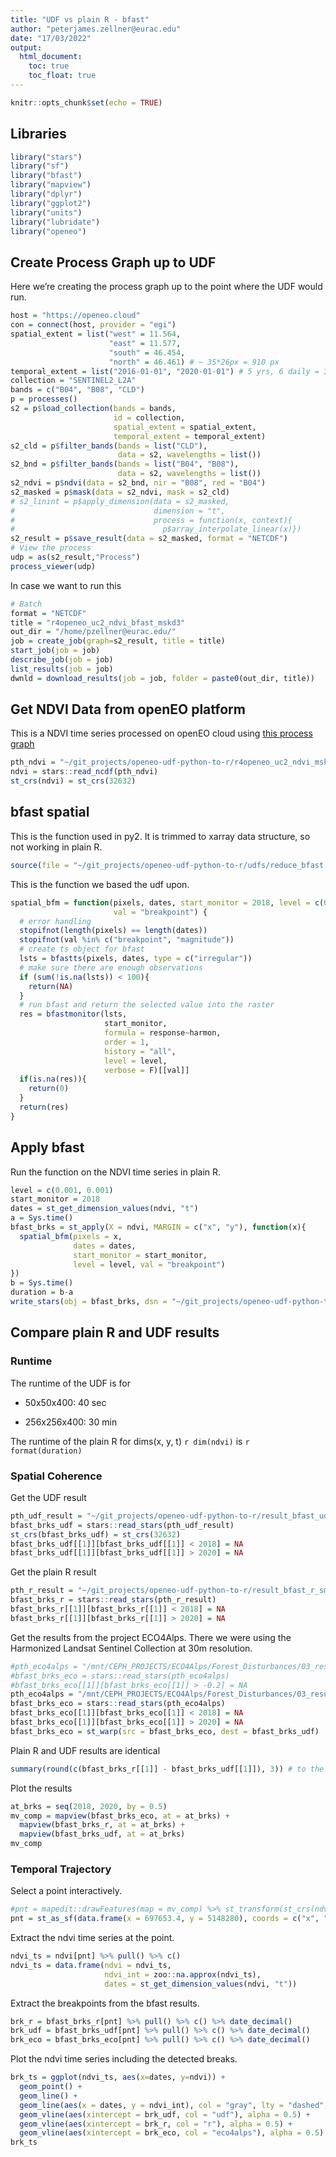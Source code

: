 ```yaml
---
title: "UDF vs plain R - bfast"
author: "peterjames.zellner@eurac.edu"
date: "17/03/2022"
output:
  html_document:
    toc: true
    toc_float: true
---
```


```r
knitr::opts_chunk$set(echo = TRUE)
```

## Libraries

```r
library("stars")
library("sf")
library("bfast")
library("mapview")
library("dplyr")
library("ggplot2")
library("units")
library("lubridate")
library("openeo")
```

## Create Process Graph up to UDF

Here we're creating the process graph up to the point where the UDF would run.

```r
host = "https://openeo.cloud"
con = connect(host, provider = "egi")
spatial_extent = list("west" = 11.564,
                      "east" = 11.577,
                      "south" = 46.454,
                      "north" = 46.461) # ~ 35*26px = 910 px
temporal_extent = list("2016-01-01", "2020-01-01") # 5 yrs, 6 daily = 365*5/6 = 300 ts
collection = "SENTINEL2_L2A" 
bands = c("B04", "B08", "CLD")
p = processes()
s2 = p$load_collection(bands = bands,
                       id = collection,
                       spatial_extent = spatial_extent,
                       temporal_extent = temporal_extent)
s2_cld = p$filter_bands(bands = list("CLD"),
                        data = s2, wavelengths = list())
s2_bnd = p$filter_bands(bands = list("B04", "B08"),
                        data = s2, wavelengths = list())
s2_ndvi = p$ndvi(data = s2_bnd, nir = "B08", red = "B04")
s2_masked = p$mask(data = s2_ndvi, mask = s2_cld)
# s2_linint = p$apply_dimension(data = s2_masked, 
#                               dimension = "t", 
#                               process = function(x, context){
#                                 p$array_interpolate_linear(x)})
s2_result = p$save_result(data = s2_masked, format = "NETCDF")
# View the process
udp = as(s2_result,"Process")
process_viewer(udp)
```

In case we want to run this

```r
# Batch
format = "NETCDF"
title = "r4openeo_uc2_ndvi_bfast_mskd3"
out_dir = "/home/pzellner@eurac.edu/"
job = create_job(graph=s2_result, title = title)
start_job(job = job)
describe_job(job = job)
list_results(job = job)
dwnld = download_results(job = job, folder = paste0(out_dir, title))
```

## Get NDVI Data from openEO platform

This is a NDVI time series processed on openEO cloud using [this process graph](%22~/git_projects/openeo-udf-python-to-r/r4openeo_uc2_ndvi_mskd.R%22)

```r
pth_ndvi = "~/git_projects/openeo-udf-python-to-r/r4openeo_uc2_ndvi_mskd_small.nc"
ndvi = stars::read_ncdf(pth_ndvi)
st_crs(ndvi) = st_crs(32632)
```

## bfast spatial

This is the function used in py2. It is trimmed to xarray data structure, so not working in plain R.

```r
source(file = "~/git_projects/openeo-udf-python-to-r/udfs/reduce_bfast.R")
```

This is the function we based the udf upon.

```r
spatial_bfm = function(pixels, dates, start_monitor = 2018, level = c(0.001, 0.001),
                       val = "breakpoint") {
  # error handling
  stopifnot(length(pixels) == length(dates))
  stopifnot(val %in% c("breakpoint", "magnitude"))
  # create ts object for bfast
  lsts = bfastts(pixels, dates, type = c("irregular"))
  # make sure there are enough observations
  if (sum(!is.na(lsts)) < 100){
    return(NA)
  }
  # run bfast and return the selected value into the raster
  res = bfastmonitor(lsts,
                     start_monitor,
                     formula = response~harmon,
                     order = 1,
                     history = "all",
                     level = level,
                     verbose = F)[[val]]
  if(is.na(res)){
    return(0)
  }
  return(res)
}
```

## Apply bfast

Run the function on the NDVI time series in plain R.

```r
level = c(0.001, 0.001)
start_monitor = 2018
dates = st_get_dimension_values(ndvi, "t")
a = Sys.time()
bfast_brks = st_apply(X = ndvi, MARGIN = c("x", "y"), function(x){
  spatial_bfm(pixels = x, 
              dates = dates, 
              start_monitor = start_monitor, 
              level = level, val = "breakpoint")
})
b = Sys.time()
duration = b-a
write_stars(obj = bfast_brks, dsn = "~/git_projects/openeo-udf-python-to-r/result_bfast_r_small.nc")
```

## Compare plain R and UDF results

### Runtime

The runtime of the UDF is for

-   50x50x400: 40 sec

-   256x256x400: 30 min

The runtime of the plain R for dims(x, y, t) `r dim(ndvi)` is `r format(duration)`

### Spatial Coherence

Get the UDF result

```r
pth_udf_result = "~/git_projects/openeo-udf-python-to-r/result_bfast_udf_small.nc"
bfast_brks_udf = stars::read_stars(pth_udf_result)
st_crs(bfast_brks_udf) = st_crs(32632)
bfast_brks_udf[[1]][bfast_brks_udf[[1]] < 2018] = NA
bfast_brks_udf[[1]][bfast_brks_udf[[1]] > 2020] = NA
```

Get the plain R result

```r
pth_r_result = "~/git_projects/openeo-udf-python-to-r/result_bfast_r_small.nc"
bfast_brks_r = stars::read_stars(pth_r_result)
bfast_brks_r[[1]][bfast_brks_r[[1]] < 2018] = NA
bfast_brks_r[[1]][bfast_brks_r[[1]] > 2020] = NA
```

Get the results from the project ECO4Alps. There we were using the Harmonized Landsat Sentinel Collection at 30m resolution.

```r
#pth_eco4alps = "/mnt/CEPH_PROJECTS/ECO4Alps/Forest_Disturbances/03_results/bfast/magn_2016_2020_start_2018_level_0.001.tif"
#bfast_brks_eco = stars::read_stars(pth_eco4alps)
#bfast_brks_eco[[1]][bfast_brks_eco[[1]] > -0.2] = NA
pth_eco4alps = "/mnt/CEPH_PROJECTS/ECO4Alps/Forest_Disturbances/03_results/bfast/brks_2016_2020_start_2018_level_0.001.tif"
bfast_brks_eco = stars::read_stars(pth_eco4alps)
bfast_brks_eco[[1]][bfast_brks_eco[[1]] < 2018] = NA
bfast_brks_eco[[1]][bfast_brks_eco[[1]] > 2020] = NA
bfast_brks_eco = st_warp(src = bfast_brks_eco, dest = bfast_brks_udf)
```

Plain R and UDF results are identical

```r
summary(round(c(bfast_brks_r[[1]] - bfast_brks_udf[[1]]), 3)) # to the 3rd decimal
```

Plot the results

```r
at_brks = seq(2018, 2020, by = 0.5)
mv_comp = mapview(bfast_brks_eco, at = at_brks) + 
  mapview(bfast_brks_r, at = at_brks) + 
  mapview(bfast_brks_udf, at = at_brks)
mv_comp
```

### Temporal Trajectory

Select a point interactively.

```r
#pnt = mapedit::drawFeatures(map = mv_comp) %>% st_transform(st_crs(ndvi))
pnt = st_as_sf(data.frame(x = 697653.4, y = 5148280), coords = c("x", "y"), crs = st_crs(32632))
```

Extract the ndvi time series at the point.

```r
ndvi_ts = ndvi[pnt] %>% pull() %>% c()
ndvi_ts = data.frame(ndvi = ndvi_ts, 
                     ndvi_int = zoo::na.approx(ndvi_ts),
                     dates = st_get_dimension_values(ndvi, "t"))
```

Extract the breakpoints from the bfast results.

```r
brk_r = bfast_brks_r[pnt] %>% pull() %>% c() %>% date_decimal()
brk_udf = bfast_brks_udf[pnt] %>% pull() %>% c() %>% date_decimal()
brk_eco = bfast_brks_eco[pnt] %>% pull() %>% c() %>% date_decimal()
```

Plot the ndvi time series including the detected breaks.

```r
brk_ts = ggplot(ndvi_ts, aes(x=dates, y=ndvi)) +
  geom_point() + 
  geom_line() +
  geom_line(aes(x = dates, y = ndvi_int), col = "gray", lty = "dashed", alpha = 0.5) + 
  geom_vline(aes(xintercept = brk_udf, col = "udf"), alpha = 0.5) + 
  geom_vline(aes(xintercept = brk_r, col = "r"), alpha = 0.5) + 
  geom_vline(aes(xintercept = brk_eco, col = "eco4alps"), alpha = 0.5)
brk_ts
```
